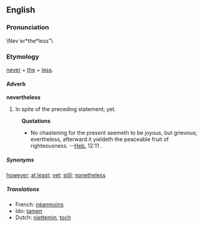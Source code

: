 ==English==

===Pronunciation===
\Nev`er*the*less"\

===Etymology===
[[never]] + [[the]] + [[less]].

====Adverb====
'''nevertheless'''
# In spite of the preceding statement; yet.
:'''Quotations'''
:*No chastening for the present seemeth to be joyous, but grievous; evertheless, afterward it yieldeth the peaceable fruit of righteousness. --[[Heb.]] 12:11 .

=====Synonyms=====
[[however]]; [[at least]]; [[yet]]; [[still]]; [[nonetheless]]

=====Translations=====
*French: [[néanmoins]]
*Ido: [[tamen]]
*Dutch: [[niettemin]], [[toch]]